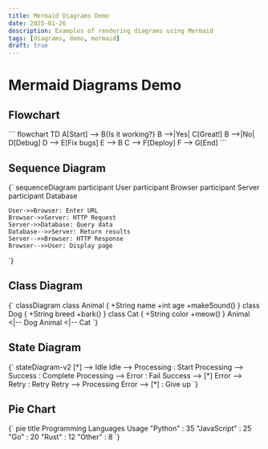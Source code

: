```yaml
---
title: Mermaid Diagrams Demo
date: 2025-01-26
description: Examples of rendering diagrams using Mermaid
tags: [diagrams, demo, mermaid]
draft: true
---
```



# Mermaid Diagrams Demo

## Flowchart

<Mermaid>
```
flowchart TD
    A[Start] --> B{Is it working?}
    B -->|Yes| C[Great!]
    B -->|No| D[Debug]
    D --> E[Fix bugs]
    E --> B
    C --> F[Deploy]
    F --> G[End]
```
</Mermaid>

## Sequence Diagram

<Mermaid>
{`
sequenceDiagram
    participant User
    participant Browser
    participant Server
    participant Database
    
    User->>Browser: Enter URL
    Browser->>Server: HTTP Request
    Server->>Database: Query data
    Database-->>Server: Return results
    Server-->>Browser: HTTP Response
    Browser-->>User: Display page
`}
</Mermaid>

## Class Diagram

<Mermaid>
{`
classDiagram
    class Animal {
        +String name
        +int age
        +makeSound()
    }
    class Dog {
        +String breed
        +bark()
    }
    class Cat {
        +String color
        +meow()
    }
    Animal <|-- Dog
    Animal <|-- Cat
`}
</Mermaid>

## State Diagram

<Mermaid>
{`
stateDiagram-v2
    [*] --> Idle
    Idle --> Processing : Start
    Processing --> Success : Complete
    Processing --> Error : Fail
    Success --> [*]
    Error --> Retry : Retry
    Retry --> Processing
    Error --> [*] : Give up
`}
</Mermaid>

## Pie Chart

<Mermaid>
{`
pie title Programming Languages Usage
    "Python" : 35
    "JavaScript" : 25
    "Go" : 20
    "Rust" : 12
    "Other" : 8
`}
</Mermaid>
